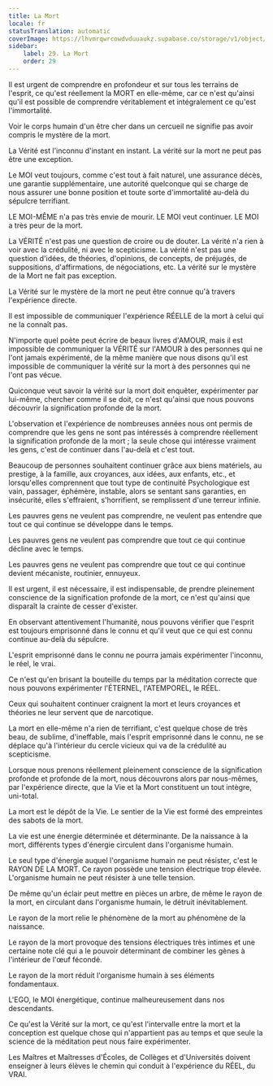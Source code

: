 ```yaml
---
title: La Mort
locale: fr
statusTranslation: automatic
coverImage: https://lhvmrqwrcowdvduuaukz.supabase.co/storage/v1/object/public/strapi-uploads/small_cover-educacion-fundamental.webp-2d51a7828a2b1309555be27f7e2a61a0.webp
sidebar:
    label: 29. La Mort
    order: 29
---
```

Il est urgent de comprendre en profondeur et sur tous les terrains de l'esprit, ce qu'est réellement la MORT en elle-même, car ce n'est qu'ainsi qu'il est possible de comprendre véritablement et intégralement ce qu'est l'immortalité.

Voir le corps humain d'un être cher dans un cercueil ne signifie pas avoir compris le mystère de la mort.

La Vérité est l'inconnu d'instant en instant. La vérité sur la mort ne peut pas être une exception.

Le MOI veut toujours, comme c'est tout à fait naturel, une assurance décès, une garantie supplémentaire, une autorité quelconque qui se charge de nous assurer une bonne position et toute sorte d'immortalité au-delà du sépulcre terrifiant.

LE MOI-MÊME n'a pas très envie de mourir. LE MOI veut continuer. LE MOI a très peur de la mort.

La VÉRITÉ n'est pas une question de croire ou de douter. La vérité n'a rien à voir avec la crédulité, ni avec le scepticisme. La vérité n'est pas une question d'idées, de théories, d'opinions, de concepts, de préjugés, de suppositions, d'affirmations, de négociations, etc. La vérité sur le mystère de la Mort ne fait pas exception.

La Vérité sur le mystère de la mort ne peut être connue qu'à travers l'expérience directe.

Il est impossible de communiquer l'expérience RÉELLE de la mort à celui qui ne la connaît pas.

N'importe quel poète peut écrire de beaux livres d'AMOUR, mais il est impossible de communiquer la VÉRITÉ sur l'AMOUR à des personnes qui ne l'ont jamais expérimenté, de la même manière que nous disons qu'il est impossible de communiquer la vérité sur la mort à des personnes qui ne l'ont pas vécue.

Quiconque veut savoir la vérité sur la mort doit enquêter, expérimenter par lui-même, chercher comme il se doit, ce n'est qu'ainsi que nous pouvons découvrir la signification profonde de la mort.

L'observation et l'expérience de nombreuses années nous ont permis de comprendre que les gens ne sont pas intéressés à comprendre réellement la signification profonde de la mort ; la seule chose qui intéresse vraiment les gens, c'est de continuer dans l'au-delà et c'est tout.

Beaucoup de personnes souhaitent continuer grâce aux biens matériels, au prestige, à la famille, aux croyances, aux idées, aux enfants, etc., et lorsqu'elles comprennent que tout type de continuité Psychologique est vain, passager, éphémère, instable, alors se sentant sans garanties, en insécurité, elles s'effraient, s'horrifient, se remplissent d'une terreur infinie.

Les pauvres gens ne veulent pas comprendre, ne veulent pas entendre que tout ce qui continue se développe dans le temps.

Les pauvres gens ne veulent pas comprendre que tout ce qui continue décline avec le temps.

Les pauvres gens ne veulent pas comprendre que tout ce qui continue devient mécaniste, routinier, ennuyeux.

Il est urgent, il est nécessaire, il est indispensable, de prendre pleinement conscience de la signification profonde de la mort, ce n'est qu'ainsi que disparaît la crainte de cesser d'exister.

En observant attentivement l'humanité, nous pouvons vérifier que l'esprit est toujours emprisonné dans le connu et qu'il veut que ce qui est connu continue au-delà du sépulcre.

L'esprit emprisonné dans le connu ne pourra jamais expérimenter l'inconnu, le réel, le vrai.

Ce n'est qu'en brisant la bouteille du temps par la méditation correcte que nous pouvons expérimenter l'ÉTERNEL, l'ATEMPOREL, le RÉEL.

Ceux qui souhaitent continuer craignent la mort et leurs croyances et théories ne leur servent que de narcotique.

La mort en elle-même n'a rien de terrifiant, c'est quelque chose de très beau, de sublime, d'ineffable, mais l'esprit emprisonné dans le connu, ne se déplace qu'à l'intérieur du cercle vicieux qui va de la crédulité au scepticisme.

Lorsque nous prenons réellement pleinement conscience de la signification profonde et profonde de la mort, nous découvrons alors par nous-mêmes, par l'expérience directe, que la Vie et la Mort constituent un tout intègre, uni-total.

La mort est le dépôt de la Vie. Le sentier de la Vie est formé des empreintes des sabots de la mort.

La vie est une énergie déterminée et déterminante. De la naissance à la mort, différents types d'énergie circulent dans l'organisme humain.

Le seul type d'énergie auquel l'organisme humain ne peut résister, c'est le RAYON DE LA MORT. Ce rayon possède une tension électrique trop élevée. L'organisme humain ne peut résister à une telle tension.

De même qu'un éclair peut mettre en pièces un arbre, de même le rayon de la mort, en circulant dans l'organisme humain, le détruit inévitablement.

Le rayon de la mort relie le phénomène de la mort au phénomène de la naissance.

Le rayon de la mort provoque des tensions électriques très intimes et une certaine note clé qui a le pouvoir déterminant de combiner les gènes à l'intérieur de l'œuf fécondé.

Le rayon de la mort réduit l'organisme humain à ses éléments fondamentaux.

L'EGO, le MOI énergétique, continue malheureusement dans nos descendants.

Ce qu'est la Vérité sur la mort, ce qu'est l'intervalle entre la mort et la conception est quelque chose qui n'appartient pas au temps et que seule la science de la méditation peut nous faire expérimenter.

Les Maîtres et Maîtresses d'Écoles, de Collèges et d'Universités doivent enseigner à leurs élèves le chemin qui conduit à l'expérience du RÉEL, du VRAI.

